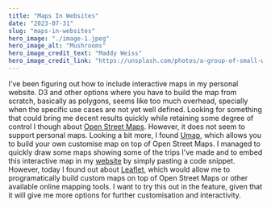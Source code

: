 ```yaml
---
title: "Maps In Websites"
date: "2023-07-31"
slug: "maps-in-websites"
hero_image: "./image-1.jpeg"
hero_image_alt: "Mushrooms"
hero_image_credit_text: "Maddy Weiss"
hero_image_credit_link: "https://unsplash.com/photos/a-group-of-small-white-mushrooms-growing-on-the-ground-V9EfIYUuGeo"
---
```


I've been figuring out how to include interactive maps in my personal 
website. D3 and other options where you have to build the map from scratch, 
basically as polygons, seems like too much overhead, 
specially when the specific use cases are not yet well defined. 
Looking for something that could bring me decent results quickly while 
retaining some degree of control I though about 
[Open Street Maps](https://www.openstreetmap.org/). 
However, it does not seem to support personal maps. Looking a bit more, 
I found [Umap](https://umap.openstreetmap.fr/), which allows 
you to build your own customise map on top of Open Street Maps. 
I managed to quickly draw some maps showing some of the trips 
I've made and to embed this interactive map in my 
[website](travels.html) by simply pasting a code snippet. 
However, today I found out about [Leaflet](https://www.leafletjs.com/), 
which would allow me to programatically build custom maps on top of 
Open Street Maps or other available online mapping tools. 
I want to try this out in the feature, given that it will give me 
more options for further customisation and interactivity.

